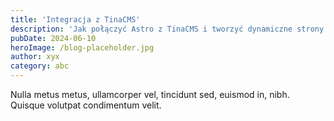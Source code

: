 ```yaml
---
title: 'Integracja z TinaCMS'
description: 'Jak połączyć Astro z TinaCMS i tworzyć dynamiczne strony.'
pubDate: 2024-06-10
heroImage: /blog-placeholder.jpg
author: xyx
category: abc
---
```


Nulla metus metus, ullamcorper vel, tincidunt sed, euismod in, nibh. Quisque volutpat condimentum velit.
